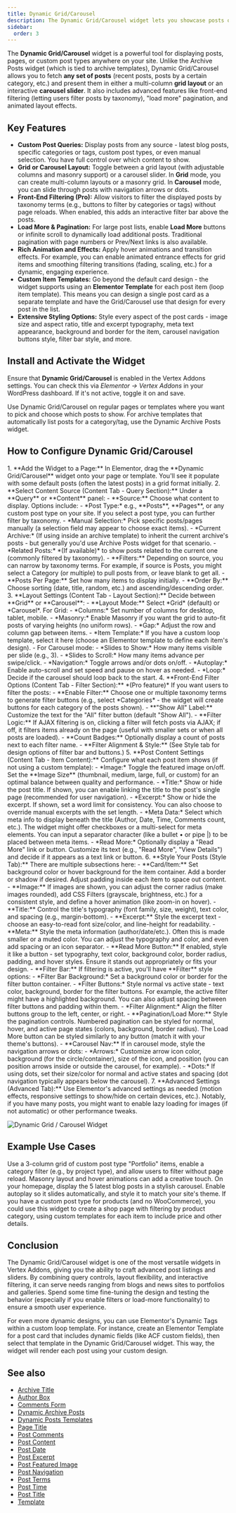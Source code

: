 ```yaml
---
title: Dynamic Grid/Carousel
description: The Dynamic Grid/Carousel widget lets you showcase posts or custom post types in a grid or slider, with advanced query control, filtering, and animation effects.
sidebar:
  order: 3
---
```



The **Dynamic Grid/Carousel** widget is a powerful tool for displaying posts, pages, or custom post types anywhere on your site. Unlike the Archive Posts widget (which is tied to archive templates), Dynamic Grid/Carousel allows you to fetch **any set of posts** (recent posts, posts by a certain category, etc.) and present them in either a multi-column **grid layout** or an interactive **carousel slider**. It also includes advanced features like front-end filtering (letting users filter posts by taxonomy), "load more" pagination, and animated layout effects.

## Key Features

- **Custom Post Queries:** Display posts from any source - latest blog posts, specific categories or tags, custom post types, or even manual selection. You have full control over which content to show.
- **Grid or Carousel Layout:** Toggle between a grid layout (with adjustable columns and masonry support) or a carousel slider. In **Grid** mode, you can create multi-column layouts or a masonry grid. In **Carousel** mode, you can slide through posts with navigation arrows or dots.
- **Front-End Filtering (Pro):** Allow visitors to filter the displayed posts by taxonomy terms (e.g., buttons to filter by categories or tags) without page reloads. When enabled, this adds an interactive filter bar above the posts.
- **Load More & Pagination:** For large post lists, enable **Load More** buttons or infinite scroll to dynamically load additional posts. Traditional pagination with page numbers or Prev/Next links is also available.
- **Rich Animation and Effects:** Apply hover animations and transition effects. For example, you can enable animated entrance effects for grid items and smoothing filtering transitions (fading, scaling, etc.) for a dynamic, engaging experience.
- **Custom Item Templates:** Go beyond the default card design - the widget supports using an **Elementor Template** for each post item (loop item template). This means you can design a single post card as a separate template and have the Grid/Carousel use that design for every post in the list.
- **Extensive Styling Options:** Style every aspect of the post cards - image size and aspect ratio, title and excerpt typography, meta text appearance, background and border for the item, carousel navigation buttons style, filter bar style, and more.

## Install and Activate the Widget

Ensure that **Dynamic Grid/Carousel** is enabled in the Vertex Addons settings. You can check this via *Elementor -> Vertex Addons* in your WordPress dashboard. If it's not active, toggle it on and save.

<Aside type="note" title='Dynamic vs Archive'>
Use Dynamic Grid/Carousel on regular pages or templates where you want to pick and choose which posts to show. For archive templates that automatically list posts for a category/tag, use the Dynamic Archive Posts widget.
</Aside>

## How to Configure Dynamic Grid/Carousel

<Steps>
1. **Add the Widget to a Page:** In Elementor, drag the **Dynamic Grid/Carousel** widget onto your page or template. You'll see it populate with some default posts (often the latest posts) in a grid format initially.
2. **Select Content Source (Content Tab - Query Section):** Under a **Query** or **Content** panel:
   - **Source:** Choose what content to display. Options include:
     - *Post Type:* e.g., **Posts**, **Pages**, or any custom post type on your site. If you select a post type, you can further filter by taxonomy.
     - *Manual Selection:* Pick specific posts/pages manually (a selection field may appear to choose exact items).
     - *Current Archive:* (If using inside an archive template) to inherit the current archive's posts - but generally you'd use Archive Posts widget for that scenario.
     - *Related Posts:* *(If available)* to show posts related to the current one (commonly filtered by taxonomy).
   - **Filters:** Depending on source, you can narrow by taxonomy terms. For example, if source is Posts, you might select a Category (or multiple) to pull posts from, or leave blank to get all.
   - **Posts Per Page:** Set how many items to display initially.
   - **Order By:** Choose sorting (date, title, random, etc.) and ascending/descending order.
3. **Layout Settings (Content Tab - Layout Section):** Decide between **Grid** or **Carousel**:
   - **Layout Mode:** Select *Grid* (default) or *Carousel*. For Grid:
     - *Columns:* Set number of columns for desktop, tablet, mobile.
     - *Masonry:* Enable Masonry if you want the grid to auto-fit posts of varying heights (no uniform rows).
     - *Gap:* Adjust the row and column gap between items.
     - *Item Template:* If you have a custom loop template, select it here (choose an Elementor template to define each item's design).
   - For Carousel mode:
     - *Slides to Show:* How many items visible per slide (e.g., 3).
     - *Slides to Scroll:* How many items advance per swipe/click.
     - *Navigation:* Toggle arrows and/or dots on/off.
     - *Autoplay:* Enable auto-scroll and set speed and pause on hover as needed.
     - *Loop:* Decide if the carousel should loop back to the start.
4. **Front-End Filter Options (Content Tab - Filter Section):** *(Pro feature)* If you want users to filter the posts:
   - **Enable Filter:** Choose one or multiple taxonomy terms to generate filter buttons (e.g., select *Categories* - the widget will create buttons for each category of the posts shown).
   - **"Show All" Label:** Customize the text for the "All" filter button (default "Show All").
   - **Filter Logic:** If AJAX filtering is on, clicking a filter will fetch posts via AJAX; if off, it filters items already on the page (useful with smaller sets or when all posts are loaded).
   - **Count Badges:** Optionally display a count of posts next to each filter name.
   - **Filter Alignment & Style:** (See Style tab for design options of filter bar and buttons.)
5. **Post Content Settings (Content Tab - Item Content):** Configure what each post item shows (if not using a custom template):
   - *Image:* Toggle the featured image on/off. Set the **Image Size** (thumbnail, medium, large, full, or custom) for an optimal balance between quality and performance.
   - *Title:* Show or hide the post title. If shown, you can enable linking the title to the post's single page (recommended for user navigation).
   - *Excerpt:* Show or hide the excerpt. If shown, set a word limit for consistency. You can also choose to override manual excerpts with the set length.
   - *Meta Data:* Select which meta info to display beneath the title (Author, Date, Time, Comments count, etc.). The widget might offer checkboxes or a multi-select for meta elements. You can input a separator character (like a bullet • or pipe |) to be placed between meta items.
   - *Read More:* Optionally display a "Read More" link or button. Customize its text (e.g., "Read More", "View Details") and decide if it appears as a text link or button.
6. **Style Your Posts (Style Tab):** There are multiple subsections here:
   - **Card/Item:** Set background color or hover background for the item container. Add a border or shadow if desired. Adjust padding inside each item to space out content.
   - **Image:** If images are shown, you can adjust the corner radius (make images rounded), add CSS Filters (grayscale, brightness, etc.) for a consistent style, and define a hover animation (like zoom-in on hover).
   - **Title:** Control the title's typography (font family, size, weight), text color, and spacing (e.g., margin-bottom).
   - **Excerpt:** Style the excerpt text - choose an easy-to-read font size/color, and line-height for readability.
   - **Meta:** Style the meta information (author/date/etc.). Often this is made smaller or a muted color. You can adjust the typography and color, and even add spacing or an icon separator.
   - **Read More Button:** If enabled, style it like a button - set typography, text color, background color, border radius, padding, and hover styles. Ensure it stands out appropriately or fits your design.
   - **Filter Bar:** If filtering is active, you'll have **Filter** style options:
     - *Filter Bar Background:* Set a background color or border for the filter button container.
     - *Filter Buttons:* Style normal vs active state - text color, background, border for the filter buttons. For example, the active filter might have a highlighted background. You can also adjust spacing between filter buttons and padding within them.
     - *Filter Alignment:* Align the filter buttons group to the left, center, or right.
   - **Pagination/Load More:** Style the pagination controls. Numbered pagination can be styled for normal, hover, and active page states (colors, background, border radius). The Load More button can be styled similarly to any button (match it with your theme's buttons).
   - **Carousel Nav:** If in carousel mode, style the navigation arrows or dots:
     - *Arrows:* Customize arrow icon color, background (for the circle/container), size of the icon, and position (you can position arrows inside or outside the carousel, for example).
     - *Dots:* If using dots, set their size/color for normal and active states and spacing (dot navigation typically appears below the carousel).
7. **Advanced Settings (Advanced Tab):** Use Elementor's advanced settings as needed (motion effects, responsive settings to show/hide on certain devices, etc.). Notably, if you have many posts, you might want to enable lazy loading for images (if not automatic) or other performance tweaks.
</Steps>

![Dynamic Grid / Carousel Widget](https://cdn.webilia.com/u/d/2025/08/vertex-widget-dynamic-grid-carousel.png)

## Example Use Cases

<CardGrid>
  <Card title='Portfolio Gallery'>
  Use a 3-column grid of custom post type "Portfolio" items, enable a category filter (e.g., by project type), and allow users to filter without page reload. Masonry layout and hover animations can add a creative touch.
  </Card>
  <Card title='Latest Blog Posts Carousel'>
  On your homepage, display the 5 latest blog posts in a stylish carousel. Enable autoplay so it slides automatically, and style it to match your site's theme.
  </Card>
  <Card title='Product Listings'>
  If you have a custom post type for products (and no WooCommerce), you could use this widget to create a shop page with filtering by product category, using custom templates for each item to include price and other details.
  </Card>
</CardGrid>

## Conclusion

The Dynamic Grid/Carousel widget is one of the most versatile widgets in Vertex Addons, giving you the ability to craft advanced post listings and sliders. By combining query controls, layout flexibility, and interactive filtering, it can serve needs ranging from blogs and news sites to portfolios and galleries. Spend some time fine-tuning the design and testing the behavior (especially if you enable filters or load-more functionality) to ensure a smooth user experience.

<Aside type="tip" title="Tip">
For even more dynamic designs, you can use Elementor's Dynamic Tags within a custom loop template. For instance, create an Elementor Template for a post card that includes dynamic fields (like ACF custom fields), then select that template in the Dynamic Grid/Carousel widget. This way, the widget will render each post using your custom design.
</Aside>

## See also

- [Archive Title](/vertex/widgets/dynamic-posts-templates/archive-title/)
- [Author Box](/vertex/widgets/dynamic-posts-templates/author-box/)
- [Comments Form](/vertex/widgets/dynamic-posts-templates/comments-form/)
- [Dynamic Archive Posts](/vertex/widgets/dynamic-posts-templates/dynamic-archive-posts/)
- [Dynamic Posts Templates](/vertex/widgets/dynamic-posts-templates/)
- [Page Title](/vertex/widgets/dynamic-posts-templates/page-title/)
- [Post Comments](/vertex/widgets/dynamic-posts-templates/post-comments/)
- [Post Content](/vertex/widgets/dynamic-posts-templates/post-content/)
- [Post Date](/vertex/widgets/dynamic-posts-templates/post-date/)
- [Post Excerpt](/vertex/widgets/dynamic-posts-templates/post-excerpt/)
- [Post Featured Image](/vertex/widgets/dynamic-posts-templates/post-featured-image/)
- [Post Navigation](/vertex/widgets/dynamic-posts-templates/post-navigation/)
- [Post Terms](/vertex/widgets/dynamic-posts-templates/post-terms/)
- [Post Time](/vertex/widgets/dynamic-posts-templates/post-time/)
- [Post Title](/vertex/widgets/dynamic-posts-templates/post-title/)
- [Template](/vertex/widgets/dynamic-posts-templates/template/)
